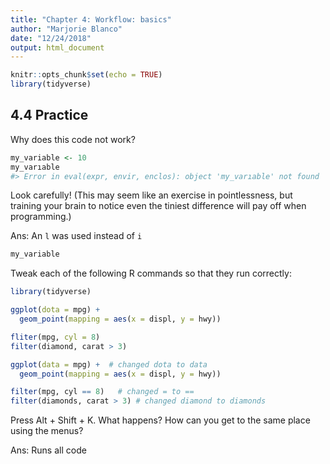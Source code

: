 ```yaml
---
title: "Chapter 4: Workflow: basics"
author: "Marjorie Blanco"
date: "12/24/2018"
output: html_document
---
```


```r
knitr::opts_chunk$set(echo = TRUE)
library(tidyverse)
```

## 4.4 Practice

Why does this code not work?


```r
my_variable <- 10
my_varıable
#> Error in eval(expr, envir, enclos): object 'my_varıable' not found
```

Look carefully! (This may seem like an exercise in pointlessness, but training your brain to notice even the tiniest difference will pay off when programming.)

Ans: An `l` was used instead of `i`

```r
my_variable
```

Tweak each of the following R commands so that they run correctly:

```r
library(tidyverse)

ggplot(dota = mpg) + 
  geom_point(mapping = aes(x = displ, y = hwy))

fliter(mpg, cyl = 8)
filter(diamond, carat > 3)
```

```r
ggplot(data = mpg) +  # changed dota to data
  geom_point(mapping = aes(x = displ, y = hwy))  

filter(mpg, cyl == 8)   # changed = to ==
filter(diamonds, carat > 3) # changed diamond to diamonds
```

Press Alt + Shift + K. What happens? How can you get to the same place using the menus?

Ans: Runs all code